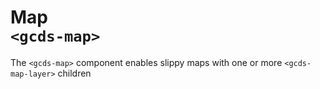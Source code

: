 
<Meta of={Map} name="Map" />

# Map<br/>`<gcds-map>`

The `<gcds-map>` component enables slippy maps with one or more `<gcds-map-layer>` children

<Canvas>
  <Story name="Default">
    <Map.Default />
  </Story>
</Canvas>

<Controls of={Map.Default} sort="none" />
